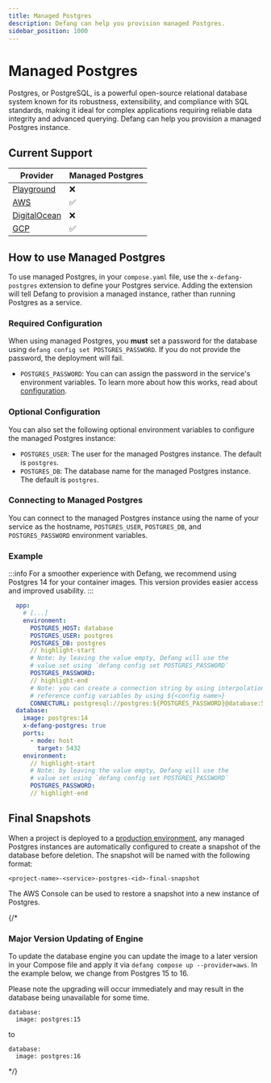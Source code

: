```yaml
---
title: Managed Postgres
description: Defang can help you provision managed Postgres.
sidebar_position: 1000
---
```


# Managed Postgres

Postgres, or PostgreSQL, is a powerful open-source relational database system known for its robustness, extensibility, and compliance with SQL standards, making it ideal for complex applications requiring reliable data integrity and advanced querying. Defang can help you provision a managed Postgres instance.

## Current Support

| Provider                                                         | Managed Postgres |
| ---------------------------------------------------------------- | ---------------- |
| [Playground](/docs/providers/playground#managed-services)        | ❌               |
| [AWS](/docs/providers/aws#managed-storage)                       | ✅               |
| [DigitalOcean](/docs/providers/digitalocean#future-improvements) | ❌               |
| [GCP](/docs/providers/gcp#future-improvements)                   | ✅               |

## How to use Managed Postgres

To use managed Postgres, in your `compose.yaml` file, use the `x-defang-postgres` extension to define your Postgres service. Adding the extension will tell Defang to provision a managed instance, rather than running Postgres as a service.

### Required Configuration

When using managed Postgres, you **must** set a password for the database using `defang config set POSTGRES_PASSWORD`. If you do not provide the password, the deployment will fail.

- `POSTGRES_PASSWORD`: You can can assign the password in the service's environment variables. To learn more about how this works, read about [configuration](../configuration.md).

### Optional Configuration

You can also set the following optional environment variables to configure the managed Postgres instance:

- `POSTGRES_USER`: The user for the managed Postgres instance. The default is `postgres`.
- `POSTGRES_DB`: The database name for the managed Postgres instance. The default is `postgres`.

### Connecting to Managed Postgres

You can connect to the managed Postgres instance using the name of your service as the hostname, `POSTGRES_USER`, `POSTGRES_DB`, and `POSTGRES_PASSWORD` environment variables.

### Example

:::info
For a smoother experience with Defang, we recommend using Postgres 14 for your container images. This version provides easier access and improved usability.
:::

```yaml
  app:
    # [...]
    environment:
      POSTGRES_HOST: database
      POSTGRES_USER: postgres
      POSTGRES_DB: postgres
      // highlight-start
      # Note: by leaving the value empty, Defang will use the
      # value set using `defang config set POSTGRES_PASSWORD`
      POSTGRES_PASSWORD:
      // highlight-end
      # Note: you can create a connection string by using interpolation,
      # reference config variables by using ${<config name>}
      CONNECTURL: postgresql://postgres:${POSTGRES_PASSWORD}@database:5432/postgres?sslmode=require
  database:
    image: postgres:14
    x-defang-postgres: true
    ports:
      - mode: host
        target: 5432
    environment:
      // highlight-start
      # Note: by leaving the value empty, Defang will use the
      # value set using `defang config set POSTGRES_PASSWORD`
      POSTGRES_PASSWORD:
      // highlight-end

```

## Final Snapshots

When a project is deployed to a [production environment](/docs/concepts/deployment-modes), any managed Postgres instances are automatically configured to create a snapshot of the database before deletion. The snapshot will be named with the following format:

`
<project-name>-<service>-postgres-<id>-final-snapshot
`

The AWS Console can be used to restore a snapshot into a new instance of Postgres.

{/* 
### Major Version Updating of Engine

To update the database engine you can update the image to a later version in your Compose file and apply it via ```defang compose up --provider=aws```. In the example below, we change from Postgres 15 to 16.

Please note the upgrading will occur immediately and may result in the database being unavailable for some time.

```
database:
  image: postgres:15
```

to

```
database:
  image: postgres:16
``` 
 */}
